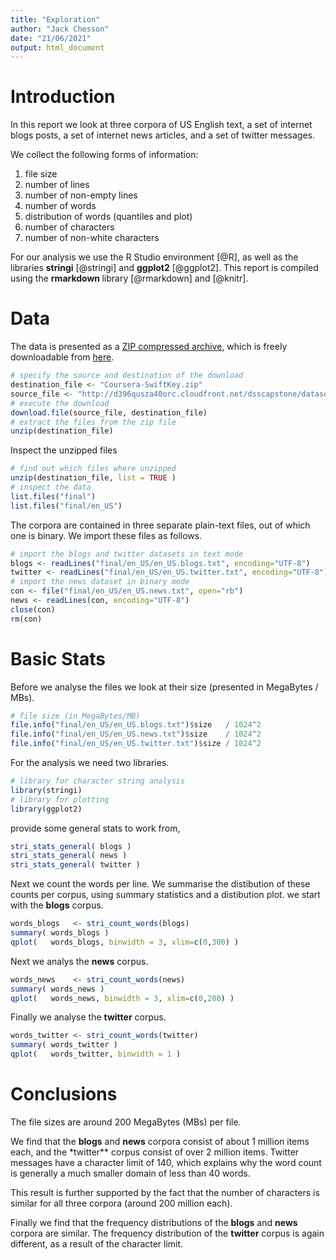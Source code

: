 ```yaml
---
title: "Exploration"
author: "Jack Chesson"
date: "21/06/2021"
output: html_document
---
```


# Introduction
In this report we look at three corpora of US English text, a set of internet blogs posts, a set of internet news articles, and a set of twitter messages.

We collect the following forms of information:

 1. file size
 2. number of lines
 3. number of non-empty lines
 4. number of words
 5. distribution of words (quantiles and plot)
 6. number of characters
 7. number of non-white characters

For our analysis we use the R Studio environment [@R], as well as the libraries **stringi** [@stringi] and **ggplot2** [@ggplot2].
This report is compiled using the **rmarkdown ** library [@rmarkdown] and [@knitr].

# Data

The data is presented as a [ZIP compressed archive](http://en.wikipedia.org/wiki/Zip_(file_format)), which is freely downloadable from [here](https://d396qusza40orc.cloudfront.net/dsscapstone/dataset/Coursera-SwiftKey.zip).
```r
# specify the source and destination of the download
destination_file <- "Coursera-SwiftKey.zip"
source_file <- "http://d396qusza40orc.cloudfront.net/dsscapstone/dataset/Coursera-SwiftKey.zip"
# execute the download
download.file(source_file, destination_file)
# extract the files from the zip file
unzip(destination_file)
```

Inspect the unzipped files
```r
# find out which files where unzipped
unzip(destination_file, list = TRUE )
# inspect the data
list.files("final")
list.files("final/en_US")
```

The corpora are contained in three separate plain-text files,
out of which one is binary.
We import these files as follows.
```r
# import the blogs and twitter datasets in text mode
blogs <- readLines("final/en_US/en_US.blogs.txt", encoding="UTF-8")
twitter <- readLines("final/en_US/en_US.twitter.txt", encoding="UTF-8")
# import the news dataset in binary mode
con <- file("final/en_US/en_US.news.txt", open="rb")
news <- readLines(con, encoding="UTF-8")
close(con)
rm(con)
```



# Basic Stats

Before we analyse the files we look at their size (presented in MegaBytes / MBs).
```r
# file size (in MegaBytes/MB)
file.info("final/en_US/en_US.blogs.txt")$size   / 1024^2
file.info("final/en_US/en_US.news.txt")$size    / 1024^2
file.info("final/en_US/en_US.twitter.txt")$size / 1024^2
```

For the analysis we need two libraries.
```r
# library for character string analysis
library(stringi)
# library for plotting
library(ggplot2)
```

provide some general stats to work from,
```r
stri_stats_general( blogs )
stri_stats_general( news )
stri_stats_general( twitter )
```

Next we count the words per line. We summarise the distibution of these counts per corpus, using summary statistics and a distibution plot. we start with the **blogs** corpus.
```r
words_blogs   <- stri_count_words(blogs)
summary( words_blogs )
qplot(   words_blogs, binwidth = 3, xlim=c(0,300) )
```

Next we analys the **news** corpus.
```r
words_news    <- stri_count_words(news)
summary( words_news )
qplot(   words_news, binwidth = 3, xlim=c(0,200) )
```

Finally we analyse the **twitter** corpus.
```r
words_twitter <- stri_count_words(twitter)
summary( words_twitter )
qplot(   words_twitter, binwidth = 1 )
```

# Conclusions
The file sizes are around 200 MegaBytes (MBs) per file.

We find that the **blogs** and **news** corpora consist of about 1 million items each,
and the *twitter** corpus consist of over 2 million items.
Twitter messages have a character limit of 140, which explains why the word count is generally a much smaller domain of less than 40 words.

This result is further supported by the fact that the number of characters is similar for all three corpora (around 200 million each).

Finally we find that the frequency distributions of the **blogs** and **news ** corpora are similar.
The frequency distribution of the **twitter** corpus is again different, as a result of the character limit.


